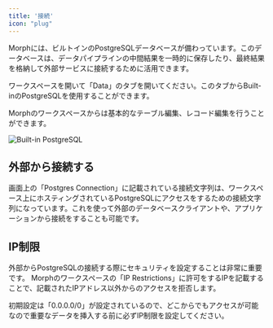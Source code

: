```yaml
---
title: '接続'
icon: "plug"
---
```

Morphには、ビルトインのPostgreSQLデータベースが備わっています。このデータベースは、データパイプラインの中間結果を一時的に保存したり、最終結果を格納して外部サービスに接続するために活用できます。

ワークスペースを開いて「Data」のタブを開いてください。このタブからBuilt-inのPostgreSQLを使用することができます。

Morphのワークスペースからは基本的なテーブル編集、レコード編集を行うことができます。

<img
  src="/assets/images/docs/builtin-postgres.png"
  alt="Built-in PostgreSQL"
/>

## 外部から接続する

画面上の「Postgres Connection」に記載されている接続文字列は、ワークスペース上にホスティングされているPostgreSQLにアクセスをするための接続文字列になっています。これを使って外部のデータベースクライアントや、アプリケーションから接続をすることも可能です。

## IP制限

外部からPostgreSQLの接続する際にセキュリティを設定することは非常に重要です。
Morphのワークスペースの「IP Restrictions」に許可をするIPを記載することで、記載されたIPアドレス以外からのアクセスを拒否します。

<Warning>初期設定は「0.0.0.0/0」が設定されているので、どこからでもアクセスが可能なので重要なデータを挿入する前に必ずIP制限を設定してください。</Warning>
